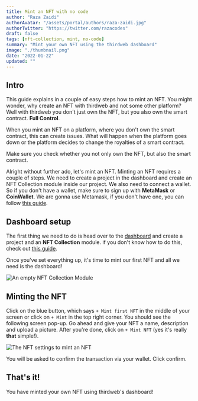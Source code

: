 ```yaml
---
title: Mint an NFT with no code
author: "Raza Zaidi"
authorAvatar: "/assets/portal/authors/raza-zaidi.jpg"
authorTwitter: "https://twitter.com/razacodes"
draft: false
tags: [nft-collection, mint, no-code]
summary: "Mint your own NFT using the thirdweb dashboard"
image: "./thumbnail.png"
date: "2022-01-22"
updated: ""
---
```


## Intro

This guide explains in a couple of easy steps how to mint an NFT.
You might wonder, why create an NFT with thirdweb and not some other platform?
Well with thirdweb you don't just own the NFT, but you also own the smart contract. **Full Control**.

When you mint an NFT on a platform, where you don't own the smart contract, this can create issues.
What will happen when the platform goes down or the platform decides to change the royalties of a smart contract.

Make sure you check whether you not only own the NFT, but also the smart contract.

Alright without further ado, let's mint an NFT.
Minting an NFT requires a couple of steps. We need to create a project in the dashboard and create an NFT Collection module inside our project. We also need to connect a wallet. So if you don't have a wallet, make sure to sign up with **MetaMask** or **CoinWallet**. We are gonna use Metamask, if you don't have one, you can follow [this guide](/portal/guides/create-a-metamask-wallet).

## Dashboard setup

The first thing we need to do is head over to the [dashboard](/dashboard) and create a project and an **NFT Collection** module. if you don't know how to do this, check out [this guide](/portal/learn/introduction).

Once you've set everything up, it's time to mint our first NFT and all we need is the dashboard!

![An empty NFT Collection Module](./nft-module.png)

## Minting the NFT

Click on the blue button, which says `+ Mint first NFT` in the middle of your screen or click on `+ Mint` in the top right corner.
You should see the following screen pop-up.
Go ahead and give your NFT a name, description and upload a picture.
After you're done, click on `+ Mint NFT` (yes it's really **that** simple!).

![The NFT settings to mint an NFT](./nft-settings.PNG)

You will be asked to confirm the transaction via your wallet.
Click confirm.

## That's it!

You have minted your own NFT using thirdweb's dashboard!
